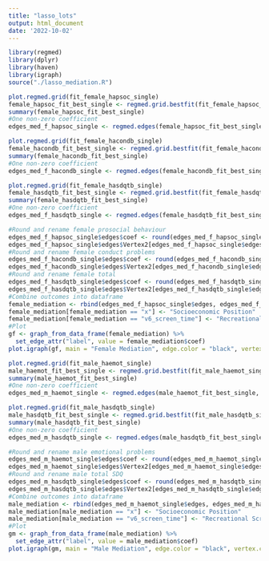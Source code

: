 ```yaml
---
title: "lasso_lots"
output: html_document
date: '2022-10-02'
---
```

```r
library(regmed)
library(dplyr)
library(haven)
library(igraph)
source("./lasso_mediation.R")
```

```r
plot.regmed.grid(fit_female_hapsoc_single)
female_hapsoc_fit_best_single <- regmed.grid.bestfit(fit_female_hapsoc_single)
summary(female_hapsoc_fit_best_single)
#One non-zero coefficient 
edges_med_f_hapsoc_single <- regmed.edges(female_hapsoc_fit_best_single, type = "mediators")
```

```r
plot.regmed.grid(fit_female_hacondb_single)
female_hacondb_fit_best_single <- regmed.grid.bestfit(fit_female_hacondb_single)
summary(female_hacondb_fit_best_single)
#One non-zero coefficient 
edges_med_f_hacondb_single <- regmed.edges(female_hacondb_fit_best_single, type = "mediators")
```

```r
plot.regmed.grid(fit_female_hasdqtb_single)
female_hasdqtb_fit_best_single <- regmed.grid.bestfit(fit_female_hasdqtb_single)
summary(female_hasdqtb_fit_best_single)
#One non-zero coefficient 
edges_med_f_hasdqtb_single <- regmed.edges(female_hasdqtb_fit_best_single, type = "mediators")
```

```r
#Round and rename female prosocial behaviour 
edges_med_f_hapsoc_single$edges$coef <- round(edges_med_f_hapsoc_single$edges$coef, digits = 2)
edges_med_f_hapsoc_single$edges$Vertex2[edges_med_f_hapsoc_single$edges$Vertex2 == 'y'] <- "Prosocial Behaviour"
#Round and rename female conduct problems 
edges_med_f_hacondb_single$edges$coef <- round(edges_med_f_hacondb_single$edges$coef, digits = 2)
edges_med_f_hacondb_single$edges$Vertex2[edges_med_f_hacondb_single$edges$Vertex2 == 'y'] <- "Conduct Problems"
#Round and rename female total 
edges_med_f_hasdqtb_single$edges$coef <- round(edges_med_f_hasdqtb_single$edges$coef, digits = 2)
edges_med_f_hasdqtb_single$edges$Vertex2[edges_med_f_hasdqtb_single$edges$Vertex2 == 'y'] <- "Total Strengths and Difficulties Questionnaire Score"
#Combine outcomes into dataframe 
female_mediation <- rbind(edges_med_f_hapsoc_single$edges, edges_med_f_hacondb_single$edges, edges_med_f_hasdqtb_single$edges)
female_mediation[female_mediation == "x"] <- "Socioeconomic Position"
female_mediation[female_mediation == "v6_screen_time"] <- "Recreational Screen Activities"
#Plot
gf <- graph_from_data_frame(female_mediation) %>% 
  set_edge_attr("label", value = female_mediation$coef)
plot.igraph(gf, main = "Female Mediation", edge.color = "black", vertex.color = "SkyBlue2", vertex.label.color = "black", edge.label.color = "black", edge.arrow.size = .25) 


```
 
```r
plot.regmed.grid(fit_male_haemot_single)
male_haemot_fit_best_single <- regmed.grid.bestfit(fit_male_haemot_single)
summary(male_haemot_fit_best_single)
#One non-zero coefficient 
edges_med_m_haemot_single <- regmed.edges(male_haemot_fit_best_single, type = "mediators")
``` 
 
```r
plot.regmed.grid(fit_male_hasdqtb_single)
male_hasdqtb_fit_best_single <- regmed.grid.bestfit(fit_male_hasdqtb_single)
summary(male_hasdqtb_fit_best_single)
#One non-zero coefficient 
edges_med_m_hasdqtb_single <- regmed.edges(male_hasdqtb_fit_best_single, type = "mediators")
```

```r
#Round and rename male emotional problems 
edges_med_m_haemot_single$edges$coef <- round(edges_med_m_haemot_single$edges$coef, digits = 2)
edges_med_m_haemot_single$edges$Vertex2[edges_med_m_haemot_single$edges$Vertex2 == 'y'] <- "Emotional Problems"
#Round and rename male total SDQ
edges_med_m_hasdqtb_single$edges$coef <- round(edges_med_m_hasdqtb_single$edges$coef, digits = 2)
edges_med_m_hasdqtb_single$edges$Vertex2[edges_med_m_hasdqtb_single$edges$Vertex2 == 'y'] <- "Total Strengths and Difficulties Questionnaire Score"
#Combine outcomes into dataframe 
male_mediation <- rbind(edges_med_m_haemot_single$edges, edges_med_m_hasdqtb_single$edges)
male_mediation[male_mediation == "x"] <- "Socioeconomic Position"
male_mediation[male_mediation == "v6_screen_time"] <- "Recreational Screen Activities"
#Plot
gm <- graph_from_data_frame(male_mediation) %>% 
  set_edge_attr("label", value = male_mediation$coef)
plot.igraph(gm, main = "Male Mediation", edge.color = "black", vertex.color = "SkyBlue2", vertex.label.color = "black", edge.label.color = "black", edge.arrow.size = .25) 


```
